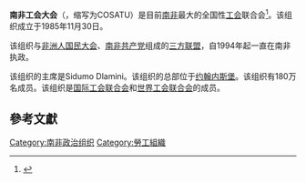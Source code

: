 {{onesource|time=2019-05-21T07:36:39+00:00}}
{{noteTA
|1=zh-hans:约翰内斯堡; zh-tw:約翰尼斯堡; zh-hk:約翰內斯堡;
}}
{{Infobox Union
|name= 南非工會大會<br><small>Congress of South African Trade Unions</small>
|country= {{RSA}}
|affiliation= [[國際工會聯合會|國際工會聯合會]]、[[世界工會聯合會|世界工會聯合會]]、[[國際工會聯合會非洲分會|國際工會聯合會非洲分會]]
|members=
|full_name= 
|native_name=
|image= 
|founded= 1985年11月30日
|current=
|head=
|dissolved_date=
|dissolved_state=
|merged_into=
|office= {{RSA}}[[約翰尼斯堡|約翰尼斯堡]]
|people= [[茲吉斯瓦·洛西|茲吉斯瓦·洛西]]（主席）
|website= [http://www.cosatu.org.za/ www.cosatu.org.za]
|footnotes=
}}

'''南非工会大会'''（{{lang-en|Congress of South African Trade Unions}}，缩写为COSATU）是目前[[南非|南非]]最大的全国性[[工会|工会]]联合会<ref name="fin24.com">{{cite web|url=http://www.fin24.com/Economy/Labour/News/More-unions-quit-Cosatus-exec-body-20141110|title=More unions quit Cosatu's exec body|author=|date=|website=fin24.com|accessdate=9 April 2018|archive-date=2019-12-06|archive-url=https://web.archive.org/web/20191206004911/https://www.fin24.com/Economy/Labour/News/More-unions-quit-Cosatus-exec-body-20141110|dead-url=no}}</ref>。该组织成立于1985年11月30日。

该组织与[[非洲人国民大会|非洲人国民大会]]、[[南非共产党|南非共产党]]组成的[[三方联盟|三方联盟]]，自1994年起一直在南非执政。

该组织的主席是Sidumo Dlamini。该组织的总部位于[[约翰内斯堡|约翰内斯堡]]。该组织有180万名成员。该组织是[[国际工会联合会|国际工会联合会]]和[[世界工会联合会|世界工会联合会]]的成员。

== 參考文獻 ==
{{Reflist}}

[[Category:南非政治组织|Category:南非政治组织]]
[[Category:勞工組織|Category:勞工組織]]